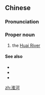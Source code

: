 ==Chinese==
{{zh-forms}}

===Pronunciation===
{{zh-pron
|m=Huái Hé
|cat=pn
}}

===Proper noun===
{{zh-proper noun}}

# the [[w:Huai River|Huai River]]

====See also====
* {{zh-l|黃河}}
* {{zh-l|濟水}}
* {{zh-l|四瀆}}

{{zh-cat|Rivers}}

[[zh:淮河]]